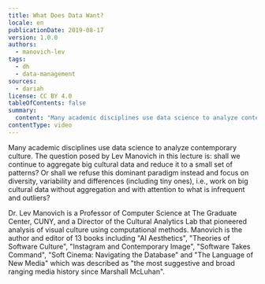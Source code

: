 ```yaml
---
title: What Does Data Want?
locale: en
publicationDate: 2019-08-17
version: 1.0.0
authors:
  - manovich-lev
tags:
  - dh
  - data-management
sources:
  - dariah
license: CC BY 4.0
tableOfContents: false
summary:
  content: "Many academic disciplines use data science to analyze contemporary culture. The question posed by Lev Manovich in this lecture is: shall we continue to aggregate big cultural data and reduce it to a small set of patterns? Or shall we refuse this dominant paradigm instead and focus on diversity, variability and differences (including tiny ones), i.e., work on big cultural data without aggregation and with attention to what is infrequent and outliers?"
contentType: video
---
```

Many academic disciplines use data science to analyze contemporary culture. The question posed by Lev Manovich in this lecture is: shall we continue to aggregate big cultural data and reduce it to a small set of patterns? Or shall we refuse this dominant paradigm instead and focus on diversity, variability and differences (including tiny ones), i.e., work on big cultural data without aggregation and with attention to what is infrequent and outliers?

Dr. Lev Manovich is a Professor of Computer Science at The Graduate Center, CUNY, and a Director of the Cultural Analytics Lab that pioneered analysis of visual culture using computational methods. Manovich is the author and editor of 13 books including "AI Aesthetics", "Theories of Software Culture", "Instagram and Contemporary Image", "Software Takes Command", "Soft Cinema: Navigating the Database" and "The Language of New Media" which was described as "the most suggestive and broad ranging media history since Marshall McLuhan".

<VideoCard title="What Does Data Want?" id="Bjjbhs0O3LE" image="images/lev-manovich.png" provider="youtube" />
